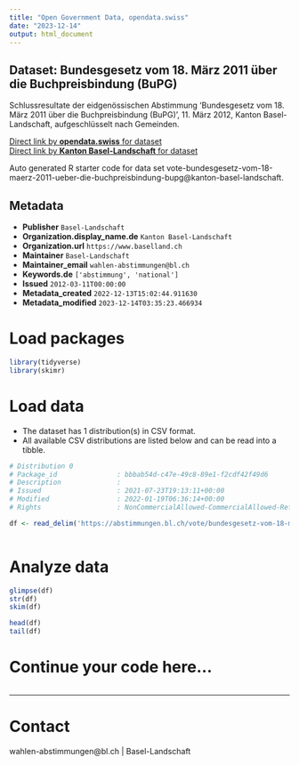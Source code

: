 ```yaml
---
title: "Open Government Data, opendata.swiss"
date: "2023-12-14"
output: html_document
---
```


## Dataset: Bundesgesetz vom 18. März 2011 über die Buchpreisbindung (BuPG)

Schlussresultate der eidgenössischen Abstimmung 'Bundesgesetz vom 18. März 2011 über die Buchpreisbindung (BuPG)', 11. März 2012, Kanton Basel-Landschaft, aufgeschlüsselt nach Gemeinden.

[Direct link by **opendata.swiss** for dataset](https://opendata.swiss/de/dataset/bundesgesetz-vom-18-marz-2011-uber-die-buchpreisbindung-bupg)<br>
[Direct link by **Kanton Basel-Landschaft** for dataset](https://abstimmungen.bl.ch/vote/bundesgesetz-vom-18-maerz-2011-ueber-die-buchpreisbindung-bupg/data)

Auto generated R starter code for data set vote-bundesgesetz-vom-18-maerz-2011-ueber-die-buchpreisbindung-bupg@kanton-basel-landschaft.

## Metadata

- **Publisher** `Basel-Landschaft`
- **Organization.display_name.de** `Kanton Basel-Landschaft`
- **Organization.url** `https://www.baselland.ch`
- **Maintainer** `Basel-Landschaft`
- **Maintainer_email** `wahlen-abstimmungen@bl.ch`
- **Keywords.de** `['abstimmung', 'national']`
- **Issued** `2012-03-11T00:00:00`
- **Metadata_created** `2022-12-13T15:02:44.911630`
- **Metadata_modified** `2023-12-14T03:35:23.466934`


# Load packages

```r

library(tidyverse)
library(skimr)

```

# Load data

-   The dataset has 1 distribution(s) in CSV format.
-   All available CSV distributions are listed below and can be read into a tibble.

```r

# Distribution 0
# Package_id               : bbbab54d-c47e-49c8-89e1-f2cdf42f49d6
# Description              : 
# Issued                   : 2021-07-23T19:13:11+00:00
# Modified                 : 2022-01-19T06:36:14+00:00
# Rights                   : NonCommercialAllowed-CommercialAllowed-ReferenceRequired

df <- read_delim('https://abstimmungen.bl.ch/vote/bundesgesetz-vom-18-maerz-2011-ueber-die-buchpreisbindung-bupg/data-csv')



```

# Analyze data

```r

glimpse(df)
str(df)
skim(df)

head(df)
tail(df)

```

# Continue your code here...

```r

```

------------------------------------------------------------------------

# Contact

wahlen-abstimmungen@bl.ch | Basel-Landschaft
